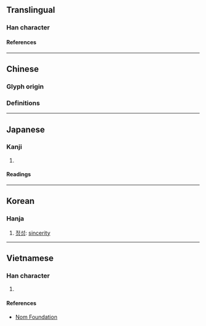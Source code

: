 {{character info/new}}
==Translingual==

===Han character===
{{Han char|rn=76|rad=欠|as=07|sn=11|four=|canj=PKNO|ids=⿰𠤕欠}}

====References====
{{Han ref|kx=0568.020|dkj=16085|dj=0956.150|hdz=32140.090|uh=6B35}}

----

==Chinese==
===Glyph origin===
{{Han etym}}
===Definitions===
{{zh-see|款|v}}

----

==Japanese==

===Kanji===
{{ja-kanji|grade=|rs=欠07}}

# {{defn|lang=ja|sort=欠07}}

====Readings====
{{ja-readings
|on=かん
}}

----

==Korean==

===Hanja===
{{ko-hanja|관}}

# [[정성]]: [[sincerity]]

----

==Vietnamese==

===Han character===
{{vi-readings|rs=欠07|reading=khoản}}

# {{defn|lang=vi|sort=欠07}}

====References====
* [http://nomfoundation.org/common/nom_details.php?codepoint=6b35 Nom Foundation]